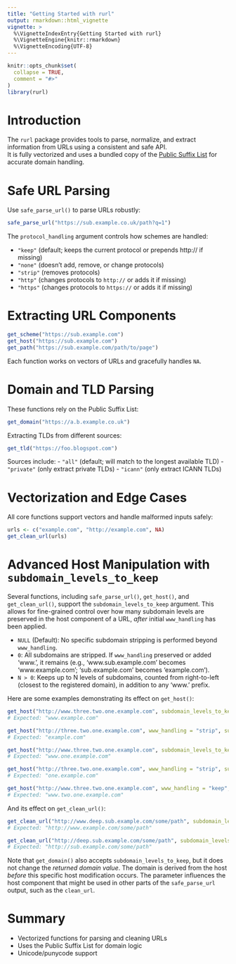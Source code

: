 ```yaml
---
title: "Getting Started with rurl"
output: rmarkdown::html_vignette
vignette: >
  %\VignetteIndexEntry{Getting Started with rurl}
  %\VignetteEngine{knitr::rmarkdown}
  %\VignetteEncoding{UTF-8}
---
```


```r
knitr::opts_chunk$set(
  collapse = TRUE,
  comment = "#>"
)
library(rurl)
```

# Introduction

The `rurl` package provides tools to parse, normalize, and extract information
from URLs using a consistent and safe API.  
It is fully vectorized and uses a bundled copy of the
[Public Suffix List](https://publicsuffix.org) for accurate domain handling.

# Safe URL Parsing

Use `safe_parse_url()` to parse URLs robustly:

```r
safe_parse_url("https://sub.example.co.uk/path?q=1")
```

The `protocol_handling` argument controls how schemes are handled:

- `"keep"` (default; keeps the current protocol or prepends http:// if missing)
- `"none"` (doesn't add, remove, or change protocols)
- `"strip"` (removes protocols)
- `"http"` (changes protocols to `http://` or adds it if missing)
- `"https"` (changes protocols to `https://` or adds it if missing)

# Extracting URL Components

```r
get_scheme("https://sub.example.com")
get_host("https://sub.example.com")
get_path("https://sub.example.com/path/to/page")
```

Each function works on vectors of URLs and gracefully handles `NA`.

# Domain and TLD Parsing

These functions rely on the Public Suffix List:

```r
get_domain("https://a.b.example.co.uk")
```

Extracting TLDs from different sources:

```r
get_tld("https://foo.blogspot.com")
```

Sources include:
- `"all"` (default; will match to the longest available TLD)
- `"private"` (only extract private TLDs)
- `"icann"` (only extract ICANN TLDs)

# Vectorization and Edge Cases

All core functions support vectors and handle malformed inputs safely:

```r
urls <- c("example.com", "http://example.com", NA)
get_clean_url(urls)
```

# Advanced Host Manipulation with `subdomain_levels_to_keep`

Several functions, including `safe_parse_url()`, `get_host()`, and `get_clean_url()`,
support the `subdomain_levels_to_keep` argument. This allows for fine-grained
control over how many subdomain levels are preserved in the host component of a URL,
_after_ initial `www_handling` has been applied.

- `NULL` (Default): No specific subdomain stripping is performed beyond `www_handling`.
- `0`: All subdomains are stripped. If `www_handling` preserved or added 'www.',
  it remains (e.g., 'www.sub.example.com' becomes 'www.example.com'; 'sub.example.com' becomes 'example.com').
- `N > 0`: Keeps up to N levels of subdomains, counted from right-to-left (closest to the registered domain),
  in addition to any 'www.' prefix.

Here are some examples demonstrating its effect on `get_host()`:

```r
get_host("http://www.three.two.one.example.com", subdomain_levels_to_keep = 0) # www_handling default is "none"
# Expected: "www.example.com"

get_host("http://three.two.one.example.com", www_handling = "strip", subdomain_levels_to_keep = 0)
# Expected: "example.com"

get_host("http://www.three.two.one.example.com", subdomain_levels_to_keep = 1)
# Expected: "www.one.example.com"

get_host("http://three.two.one.example.com", www_handling = "strip", subdomain_levels_to_keep = 1)
# Expected: "one.example.com"

get_host("http://www.three.two.one.example.com", www_handling = "keep", subdomain_levels_to_keep = 2)
# Expected: "www.two.one.example.com"
```

And its effect on `get_clean_url()`:

```r
get_clean_url("http://www.deep.sub.example.com/some/path", subdomain_levels_to_keep = 0, www_handling = "keep")
# Expected: "http://www.example.com/some/path"

get_clean_url("http://deep.sub.example.com/some/path", subdomain_levels_to_keep = 1)
# Expected: "http://sub.example.com/some/path"
```

Note that `get_domain()` also accepts `subdomain_levels_to_keep`, but it does not
change the *returned domain value*. The domain is derived from the host *before*
this specific host modification occurs. The parameter influences the host component
that might be used in other parts of the `safe_parse_url` output, such as the `clean_url`.

# Summary

- Vectorized functions for parsing and cleaning URLs
- Uses the Public Suffix List for domain logic
- Unicode/punycode support
